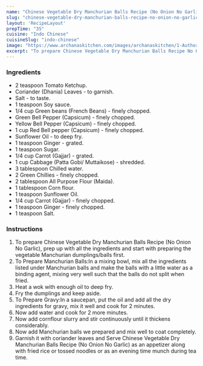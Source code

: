 ---
name: "Chinese Vegetable Dry Manchurian Balls Recipe (No Onion No Garlic)"
slug: "chinese-vegetable-dry-manchurian-balls-recipe-no-onion-no-garlic"
layout: 'RecipeLayout'
prepTime: "35"
cuisine: "Indo Chinese"
cuisineSlug: "indo-chinese"
image: "https://www.archanaskitchen.com/images/archanaskitchen/1-Author/Dhara_Shah_/Chinese_Dry_Manchurian_balls_No_onion_No_garlic.jpg"
excerpt: "To prepare Chinese Vegetable Dry Manchurian Balls Recipe No Onion No Garlic, prep up with all the ingredients and start with preparing the vegetable Manchurian dumplingsballs first"
---

### Ingredients

- 2 teaspoon Tomato Ketchup.
- Coriander (Dhania) Leaves - to garnish.
- Salt - to taste.
- 1 teaspoon Soy sauce.
- 1/4 cup Green beans (French Beans) - finely chopped.
- Green Bell Pepper (Capsicum) - finely chopped.
- Yellow Bell Pepper (Capsicum) - finely chopped.
- 1 cup Red Bell pepper (Capsicum) - finely chopped.
- Sunflower Oil - to deep fry.
- 1 teaspoon Ginger - grated.
- 1 teaspoon Sugar.
- 1/4 cup Carrot (Gajjar) - grated.
- 1 cup Cabbage (Patta Gobi/ Muttaikose) - shredded.
- 3 tablespoon Chilled water.
- 2 Green Chillies - finely chopped.
- 2 tablespoon All Purpose Flour (Maida).
- 1 tablespoon Corn flour.
- 1 teaspoon Sunflower Oil.
- 1/4 cup Carrot (Gajjar) - finely chopped.
- 1 teaspoon Ginger - finely chopped.
- 1 teaspoon Salt.

### Instructions

1. To prepare Chinese Vegetable Dry Manchurian Balls Recipe (No Onion No Garlic), prep up with all the ingredients and start with preparing the vegetable Manchurian dumplings/balls first.
1. To Prepare Manchurian Balls:In a mixing bowl, mix all the ingredients listed under Manchurian balls and make the balls with a little water as a binding agent, mixing very well such that the balls do not split when fried.
1. Heat a wok with enough oil to deep fry.
1. Fry the dumplings and keep aside.
1. To Prepare Gravy:In a saucepan, put the oil and add all the dry ingredients for gravy, mix it well and cook for 2 minutes.
1. Now add water and cook for 2 more minutes.
1. Now add cornflour slurry and stir continuously until it thickens considerably.
1. Now add Manchurian balls we prepared and mix well to coat completely.
1. Garnish it with coriander leaves and Serve Chinese Vegetable Dry Manchurian Balls Recipe (No Onion No Garlic) as an appetizer along with fried rice or tossed noodles  or as an evening time munch during tea time.
